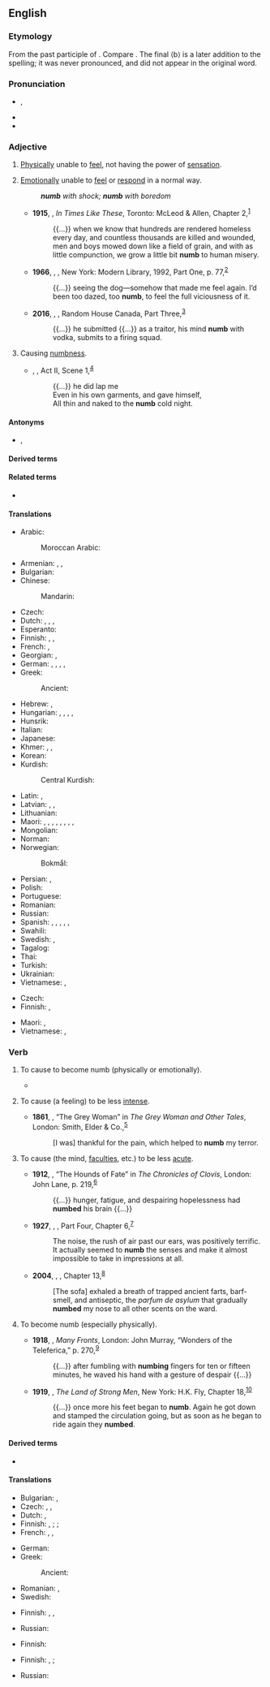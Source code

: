 ==English==

===Etymology===
From the past participle of {{m|en|nim|t=to take}}. Compare {{cog|de|benommen|t=dazed, numb}}. The final ⟨b⟩ is a later addition to the spelling; it was never pronounced, and did not appear in the original word.

===Pronunciation===
* {{enPR|nŭm}}, {{IPA|en|/nʌm/}}
* {{audio|en|LL-Q1860 (eng)-Vealhurl-numb.wav |Audio (UK)}}
* {{rhymes|en|ʌm|s=1}}

===Adjective===
{{en-adj|er}}

# [[physical|Physically]] unable to [[feel]], not having the power of [[sensation]].
#: {{ux|en|fingers '''numb''' with cold}}
#: {{ux|en|legs '''numb''' from kneeling}}
#: {{syn|en|deadened|insensible}}
# [[emotion|Emotionally]] unable to [[feel]] or [[respond]] in a normal way.
#: '''''numb''' with shock; '''numb''' with boredom''
#* '''1915''', {{w|Nellie McClung}}, ''In Times Like These'', Toronto: McLeod & Allen, Chapter 2,<sup>[https://www.gutenberg.org/files/29861/29861-h/29861-h.htm]</sup>
#*: {{...}} when we know that hundreds are rendered homeless every day, and countless thousands are killed and wounded, men and boys mowed down like a field of grain, and with as little compunction, we grow a little bit '''numb''' to human misery.
#* '''1966''', {{w|Truman Capote}}, ''{{w|In Cold Blood}}'', New York: Modern Library, 1992, Part One, p. 77,<sup>[https://archive.org/details/incoldbloodtruea00capo_0]</sup>
#*: {{...}} seeing the dog—somehow that made me feel again. I’d been too dazed, too '''numb''', to feel the full viciousness of it.
#* '''2016''', {{w|Julian Barnes}}, ''{{w|The Noise of Time}}'', Random House Canada, Part Three,<sup>[https://books.google.ca/books?id=1xt2CgAAQBAJ&printsec=frontcover#v=onepage&q&f=false]</sup>
#*: {{...}} he submitted {{...}} as a traitor, his mind '''numb''' with vodka, submits to a firing squad.
#: {{syn|en|stunned}}
# {{lb|en|obsolete}} Causing [[numbness]].
#* {{circa|1592}} {{w|William Shakespeare}}, ''{{w|Richard III (play)|Richard III}}'', Act II, Scene 1,<sup>[http://www.opensourceshakespeare.org/views/plays/play_view.php?WorkID=richard3&Scope=entire&pleasewait=1&msg=pl]</sup>
#*: {{...}} he did lap me
#*: Even in his own garments, and gave himself,
#*: All thin and naked to the '''numb''' cold night.

====Antonyms====
* {{l|en|sensible}}, {{l|en|sensitive}}

====Derived terms====
{{col4|en
|benumb
|numbly
|numbness
|numbnuts
}}

====Related terms====
* {{l|en|numskull}}

====Translations====
{{trans-top|physically unable to feel}}
* Arabic: {{t|ar|خَدِر}}
*: Moroccan Arabic: {{t|ary|منمل|tr=mnammal}}
* Armenian: {{t+|hy|թմրած}}, {{t+|hy|անզգա}}, {{t|hy|ընդարմացած}}
* Bulgarian: {{t+|bg|вцепенен}}
* Chinese:
*: Mandarin: {{t+|cmn|麻木|tr=mámù}}
* Czech: {{t|cs|necitlivý}}
* Dutch: {{t+|nl|verdoofd}}, {{t+|nl|bewusteloos}}, {{t+|nl|verstijfd}}, {{t+|nl|verkleumd}}
* Esperanto: {{t|eo|sensenta}}
* Finnish: {{t+|fi|puutunut}}, {{t+|fi|tunnoton}}, {{t+|fi|turta}}
* French: {{t+|fr|gourd}}, {{t+|fr|engourdi}}
* Georgian: {{t|ka|გაშეშებული}}, {{t|ka|გაფიჩხებული}}
* German: {{t+|de|taub}}, {{t+|de|benommen}}, {{t+|de|betäubt}}, {{t+|de|gefühllos}}, {{t+|de|starr}}
* Greek: {{t+|el|ναρκωμένος}}
*: Ancient: {{t|grc|ἀναίσθητος}}
* Hebrew: {{t|he|רדום|tr=radúm}} {{qualifier|slang}}, {{t|he|נרדם|tr=nirdám}} {{qualifier|slang}}
* Hungarian: {{t+|hu|dermedt}}, {{t+|hu|zsibbadt}}, {{t|hu|meggémberedett}}, {{t+|hu|kábult}}, {{t+|hu|eltompult}}
* Hunsrik: {{t|hrx|daab}}
* Italian: {{t+|it|intorpidito}}
* Japanese: {{t|ja|無感覚|tr=mukankaku na|alt=無感覚な}}
* Khmer: {{t+|km|ស្រយង់|tr=srɑyɑŋ}}, {{t+|km|ស្គឹះ|tr=skɨh}}, {{t+|km|សំទក់|tr=sɑmtʊək}}
* Korean: {{t|ko|마비되는}}
* Kurdish:
*: Central Kurdish: {{t+|ckb|سِڕ}}
{{trans-mid}}
* Latin: {{t|la|torpidus}}, {{t|la|torpēns}}
* Latvian: {{t|lv|nejutīgs}}, {{t|lv|stings}}, {{t|lv|stīvs}}
* Lithuanian: {{t-needed|lt}}
* Maori: {{t|mi|kōpā}}, {{t|mi|matangerengere}}, {{t|mi|matangurunguru}}, {{t|mi|kerekerewai}}, {{t|mi|kēkerewai}}, {{t|mi|matakerekere}}, {{t|mi|pōpokorua}} {{qualifier|with cold and wet conditions}}, {{t|mi|mangenge}} {{qualifier|from cold}}, {{t|mi|tēteka}}
* Mongolian: {{t-needed|mn}}
* Norman: {{t|nrf|gourd}} {{q|Jersey}}
* Norwegian:
*: Bokmål: {{t|no|nummen}}
* Persian: {{t+|fa|بیحس}}, {{t+|fa|کرخ|tr=kerex}}
* Polish: {{t|pl|odrętwiały}}
* Portuguese: {{t|pt|entorpecido}}
* Romanian: {{t+|ro|amorțit}}
* Russian: {{t+|ru|онеме́лый}}
* Spanish: {{t+|es|entumecido}}, {{t+|es|entumido}} {{gloss|by cold}}, {{t+|es|insensible}}, {{t+|es|entorpecido}}, {{t+|es|dormido}} {{gloss|by lack of blood circulation}}, {{t+|es|adormecido}} {{gloss|by drugs}}
* Swahili: {{t-needed|sw}}
* Swedish: {{t+|sv|valen}}, {{t+|sv|domnad}}
* Tagalog: {{t|tl|manhid}}
* Thai: {{t+|th|ชา}}
* Turkish: {{t+|tr|uyuşuk}}
* Ukrainian: {{t|uk|занімі́лий}}
* Vietnamese: {{t+|vi|tê}}, {{t|vi|tê cóng}}
{{trans-bottom}}

{{trans-top|emotionally unable to feel}}
* Czech: {{t|cs|ochromený}}
* Finnish: {{t|fi|lamaantunut}}, {{t+|fi|turta}}
{{trans-mid}}
* Maori: {{t|mi|rōrā}}, {{t|mi|paraheahea}}
* Vietnamese: {{t+|vi|vô cảm}}, {{t|vi|chết lặng}}
{{trans-bottom}}

===Verb===
{{en-verb}}

# {{lb|en|transitive}} To cause to become numb (physically or emotionally).
#: {{ux|en|The dentist gave me novocaine to '''numb''' my tooth before drilling, thank goodness.}}
#: {{ux|en|When I first heard the news, I was '''numbed''' by the shock.}}
#* {{quote-journal|en|date=2020 April 22|title=Letters: Open Access: Not easy for laptops|journal=Rail|page=31|text=But her main concern is the hard seating that '''numbs''' the nether regions.}}
#: {{syn|en|benumb}}
# {{lb|en|transitive}} To cause (a feeling) to be less [[intense]].
#: {{ux|en|He turned to alcohol to '''numb''' his pain.}}
#* '''1861''', {{w|Elizabeth Gaskell}}, “The Grey Woman” in ''The Grey Woman and Other Tales'', London: Smith, Elder & Co.,<sup>[https://www.gutenberg.org/files/28636/28636-h/28636-h.htm]</sup>
#*: [I was] thankful for the pain, which helped to '''numb''' my terror.
#: {{syn|en|dull}}
# {{lb|en|transitive}} To cause (the mind, [[faculty|faculties]], etc.) to be less [[acute]].
#* '''1912''', {{w|Saki}}, “The Hounds of Fate” in ''The Chronicles of Clovis'', London: John Lane, p. 219,<sup>[https://archive.org/details/chroniclesofclov00sakirich]</sup>
#*: {{...}} hunger, fatigue, and despairing hopelessness had '''numbed''' his brain {{...}}
#* '''1927''', {{w|Hugh Lofting}}, ''{{w|Doctor Dolittle's Garden|Doctor Dolittle’s Garden}}'', Part Four, Chapter 6,<sup>[http://gutenberg.net.au/ebooks06/0603431h.html]</sup>
#*: The noise, the rush of air past our ears, was positively terrific. It actually seemed to '''numb''' the senses and make it almost impossible to take in impressions at all.
#* '''2004''', {{w|Cory Doctorow}}, ''{{w|Eastern Standard Tribe}}'', Chapter 13,<sup>[http://www.gutenberg.org/cache/epub/17028/pg17028-images.html]</sup>
#*: [The sofa] exhaled a breath of trapped ancient farts, barf-smell, and antiseptic, the ''parfum de asylum'' that gradually '''numbed''' my nose to all other scents on the ward.
#: {{syn|en|dull}}
# {{lb|en|intransitive}} To become numb (especially physically).
#* '''1918''', {{w|Lewis R. Freeman}}, ''Many Fronts'', London: John Murray, “Wonders of the Teleferica,” p. 270,<sup>[https://archive.org/details/manyfronts00freeiala]</sup>
#*: {{...}} after fumbling with '''numbing''' fingers for ten or fifteen minutes, he waved his hand with a gesture of despair {{...}}
#* '''1919''', {{w|Arthur Murray Chisholm}}, ''The Land of Strong Men'', New York: H.K. Fly, Chapter 18,<sup>[https://www.gutenberg.org/files/33612/33612-h/33612-h.htm]</sup>
#*: {{...}} once more his feet began to '''numb'''. Again he got down and stamped the circulation going, but as soon as he began to ride again they '''numbed'''.

====Derived terms====
* {{l|en|mind-numbing}}

====Translations====
{{trans-top|to cause to become numb}}
* Bulgarian: {{t+|bg|вцепенявам}}, {{t+|bg|вкочанясвам}}
* Czech: {{t+|cs|otupit|pf}}, {{t|cs|znecitlivit|pf}}, {{t+|cs|ochromit|pf}}
* Dutch: {{t+|nl|verdoven}}, {{t|nl|in slaap doen}}
* Finnish: {{t+|fi|puuduttaa}}, {{t+|fi|turruttaa}}; {{t+|fi|lamauttaa}} {{q|emotionally}}; {{t|fi|kohmettaa}} {{q|by cold}}
* French: {{t+|fr|engourdir}}, {{t+|fr|endormir}}, {{t+|fr|anesthésier}}
{{trans-mid}}
* German: {{t+|de|betäuben}}
* Greek:
*: Ancient: {{t|grc|ναρκόω}}
* Romanian: {{t+|ro|amorți}}, {{t+|ro|anestezia}}
* Swedish: {{t+|sv|bedöva}}
{{trans-bottom}}

{{trans-top|to cause (a feeling) to be less intense}}
* Finnish: {{t+|fi|puuduttaa}}, {{t+|fi|turruttaa}}, {{t+|fi|tukahduttaa}}
{{trans-mid}}
* Russian: {{t+|ru|цепене́ть }}
{{trans-bottom}}

{{trans-top|to cause the mind or senses to be less acute}}
* Finnish: {{t+|fi|turruttaa}}
{{trans-mid}}
{{trans-bottom}}

{{trans-top|to become numb physically}}
* Finnish: {{t+|fi|puutua}}, {{t+|fi|turtua}}; {{t|fi|kohmettua}} {{q|due to cold}}
{{trans-mid}}
* Russian: {{t+|ru|неме́ть}}
{{trans-bottom}}